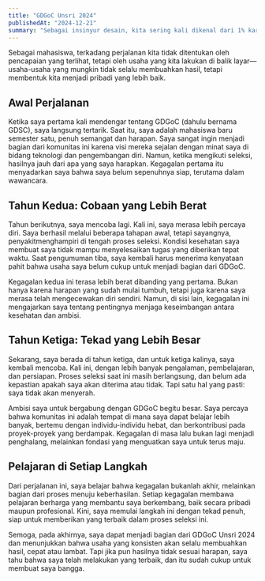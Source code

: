 ```yaml
---
title: "GDGoC Unsri 2024"
publishedAt: "2024-12-21"
summary: "Sebagai insinyur desain, kita sering kali dikenal dari 1% karya kita yang berhasil masuk ke produk akhir."
---
```


Sebagai mahasiswa, terkadang perjalanan kita tidak ditentukan oleh pencapaian yang terlihat, tetapi oleh usaha yang kita lakukan di balik layar—usaha-usaha yang mungkin tidak selalu membuahkan hasil, tetapi membentuk kita menjadi pribadi yang lebih baik.  

## Awal Perjalanan  

Ketika saya pertama kali mendengar tentang GDGoC (dahulu bernama GDSC), saya langsung tertarik. Saat itu, saya adalah mahasiswa baru semester satu, penuh semangat dan harapan. Saya sangat ingin menjadi bagian dari komunitas ini karena visi mereka sejalan dengan minat saya di bidang teknologi dan pengembangan diri. Namun, ketika mengikuti seleksi, hasilnya jauh dari apa yang saya harapkan. Kegagalan pertama itu menyadarkan saya bahwa saya belum sepenuhnya siap, terutama dalam wawancara.  

## Tahun Kedua: Cobaan yang Lebih Berat  

Tahun berikutnya, saya mencoba lagi. Kali ini, saya merasa lebih percaya diri. Saya berhasil melalui beberapa tahapan awal, tetapi sayangnya, penyakitmenghampiri di tengah proses seleksi. Kondisi kesehatan saya membuat saya tidak mampu menyelesaikan tugas yang diberikan tepat waktu. Saat pengumuman tiba, saya kembali harus menerima kenyataan pahit bahwa usaha saya belum cukup untuk menjadi bagian dari GDGoC.  

Kegagalan kedua ini terasa lebih berat dibanding yang pertama. Bukan hanya karena harapan yang sudah mulai tumbuh, tetapi juga karena saya merasa telah mengecewakan diri sendiri. Namun, di sisi lain, kegagalan ini mengajarkan saya tentang pentingnya menjaga keseimbangan antara kesehatan dan ambisi.  

## Tahun Ketiga: Tekad yang Lebih Besar  

Sekarang, saya berada di tahun ketiga, dan untuk ketiga kalinya, saya kembali mencoba. Kali ini, dengan lebih banyak pengalaman, pembelajaran, dan persiapan. Proses seleksi saat ini masih berlangsung, dan belum ada kepastian apakah saya akan diterima atau tidak. Tapi satu hal yang pasti: saya tidak akan menyerah.  

Ambisi saya untuk bergabung dengan GDGoC begitu besar. Saya percaya bahwa komunitas ini adalah tempat di mana saya dapat belajar lebih banyak, bertemu dengan individu-individu hebat, dan berkontribusi pada proyek-proyek yang berdampak. Kegagalan di masa lalu bukan lagi menjadi penghalang, melainkan fondasi yang menguatkan saya untuk terus maju.  

## Pelajaran di Setiap Langkah  

Dari perjalanan ini, saya belajar bahwa kegagalan bukanlah akhir, melainkan bagian dari proses menuju keberhasilan. Setiap kegagalan membawa pelajaran berharga yang membantu saya berkembang, baik secara pribadi maupun profesional. Kini, saya memulai langkah ini dengan tekad penuh, siap untuk memberikan yang terbaik dalam proses seleksi ini.  

Semoga, pada akhirnya, saya dapat menjadi bagian dari GDGoC Unsri 2024 dan menunjukkan bahwa usaha yang konsisten akan selalu membuahkan hasil, cepat atau lambat. Tapi jika pun hasilnya tidak sesuai harapan, saya tahu bahwa saya telah melakukan yang terbaik, dan itu sudah cukup untuk membuat saya bangga.  
